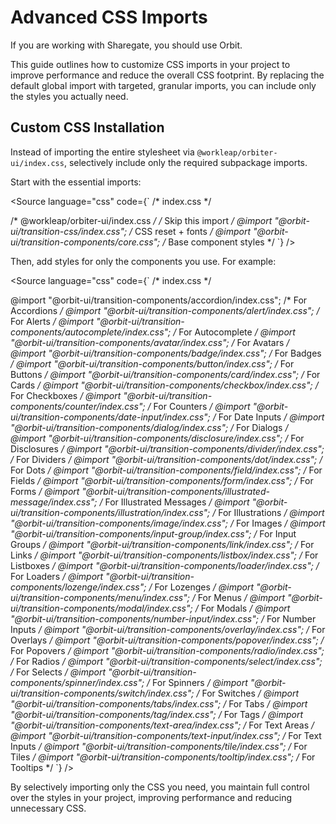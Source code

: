 
<Meta
    title="Advanced CSS Imports"
    id="AdvancedCSSImports"
/>

# Advanced CSS Imports

<Banner>If you are working with Sharegate, you should use <ExternalLink href="https://orbit.sharegate.design/">Orbit</ExternalLink>.</Banner>

This guide outlines how to customize CSS imports in your project to improve performance and reduce the overall CSS footprint. By replacing the default global import with targeted, granular imports, you can include only the styles you actually need.

## Custom CSS Installation

Instead of importing the entire stylesheet via `@workleap/orbiter-ui/index.css`, selectively include only the required subpackage imports.

Start with the essential imports:

<Source language="css" code={`
/* index.css */

/* @workleap/orbiter-ui/index.css */ /* Skip this import */
@import "@orbit-ui/transition-css/index.css"; /* CSS reset + fonts */
@import "@orbit-ui/transition-components/core.css"; /* Base component styles */
`} />

Then, add styles for only the components you use. For example:

<Source language="css" code={`
/* index.css */

@import "@orbit-ui/transition-components/accordion/index.css"; /* For Accordions */
@import "@orbit-ui/transition-components/alert/index.css"; /* For Alerts */
@import "@orbit-ui/transition-components/autocomplete/index.css"; /* For Autocomplete */
@import "@orbit-ui/transition-components/avatar/index.css"; /* For Avatars */
@import "@orbit-ui/transition-components/badge/index.css"; /* For Badges */
@import "@orbit-ui/transition-components/button/index.css"; /* For Buttons */
@import "@orbit-ui/transition-components/card/index.css"; /* For Cards */
@import "@orbit-ui/transition-components/checkbox/index.css"; /* For Checkboxes */
@import "@orbit-ui/transition-components/counter/index.css"; /* For Counters */
@import "@orbit-ui/transition-components/date-input/index.css"; /* For Date Inputs */
@import "@orbit-ui/transition-components/dialog/index.css"; /* For Dialogs */
@import "@orbit-ui/transition-components/disclosure/index.css"; /* For Disclosures */
@import "@orbit-ui/transition-components/divider/index.css"; /* For Dividers */
@import "@orbit-ui/transition-components/dot/index.css"; /* For Dots */
@import "@orbit-ui/transition-components/field/index.css"; /* For Fields */
@import "@orbit-ui/transition-components/form/index.css"; /* For Forms */
@import "@orbit-ui/transition-components/illustrated-message/index.css"; /* For Illustrated Messages */
@import "@orbit-ui/transition-components/illustration/index.css"; /* For Illustrations */
@import "@orbit-ui/transition-components/image/index.css"; /* For Images */
@import "@orbit-ui/transition-components/input-group/index.css"; /* For Input Groups */
@import "@orbit-ui/transition-components/link/index.css"; /* For Links */
@import "@orbit-ui/transition-components/listbox/index.css"; /* For Listboxes */
@import "@orbit-ui/transition-components/loader/index.css"; /* For Loaders */
@import "@orbit-ui/transition-components/lozenge/index.css"; /* For Lozenges */
@import "@orbit-ui/transition-components/menu/index.css"; /* For Menus */
@import "@orbit-ui/transition-components/modal/index.css"; /* For Modals */
@import "@orbit-ui/transition-components/number-input/index.css"; /* For Number Inputs */
@import "@orbit-ui/transition-components/overlay/index.css"; /* For Overlays */
@import "@orbit-ui/transition-components/popover/index.css"; /* For Popovers */
@import "@orbit-ui/transition-components/radio/index.css"; /* For Radios */
@import "@orbit-ui/transition-components/select/index.css"; /* For Selects */
@import "@orbit-ui/transition-components/spinner/index.css"; /* For Spinners */
@import "@orbit-ui/transition-components/switch/index.css"; /* For Switches */
@import "@orbit-ui/transition-components/tabs/index.css"; /* For Tabs */
@import "@orbit-ui/transition-components/tag/index.css"; /* For Tags */
@import "@orbit-ui/transition-components/text-area/index.css"; /* For Text Areas */
@import "@orbit-ui/transition-components/text-input/index.css"; /* For Text Inputs */
@import "@orbit-ui/transition-components/tile/index.css"; /* For Tiles */
@import "@orbit-ui/transition-components/tooltip/index.css"; /* For Tooltips */
`} />

By selectively importing only the CSS you need, you maintain full control over the styles in your project, improving performance and reducing unnecessary CSS.

